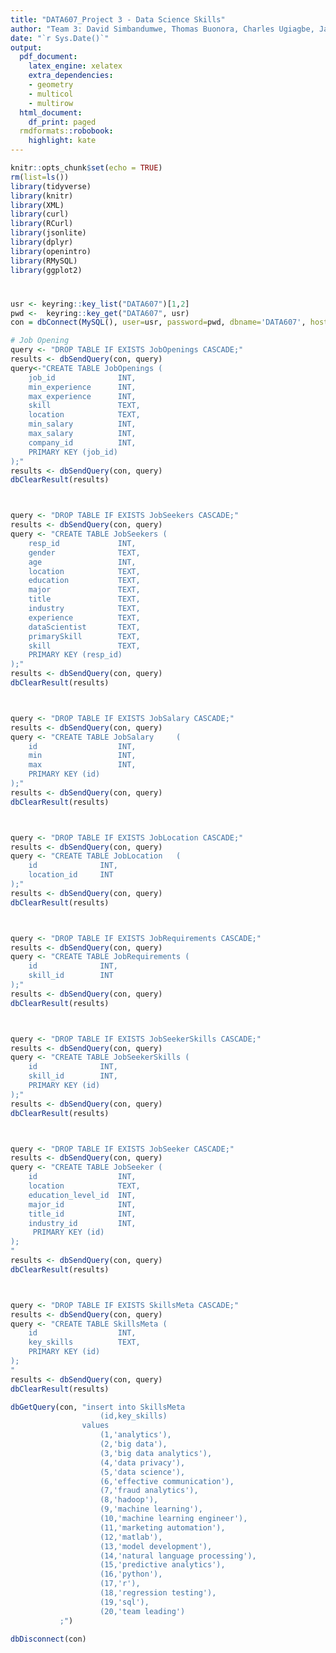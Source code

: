 ```yaml
---
title: "DATA607_Project 3 - Data Science Skills"
author: "Team 3: David Simbandumwe, Thomas Buonora, Charles Ugiagbe, Jaya Veluri"
date: "`r Sys.Date()`"
output:
  pdf_document:
    latex_engine: xelatex
    extra_dependencies:
    - geometry
    - multicol
    - multirow
  html_document:
    df_print: paged
  rmdformats::robobook:
    highlight: kate
---
```


```r
knitr::opts_chunk$set(echo = TRUE)
rm(list=ls())
library(tidyverse)
library(knitr)
library(XML)
library(curl)
library(RCurl)
library(jsonlite)
library(dplyr)
library(openintro)
library(RMySQL)
library(ggplot2)

```



#

```r

usr <- keyring::key_list("DATA607")[1,2]
pwd <-  keyring::key_get("DATA607", usr)
con = dbConnect(MySQL(), user=usr, password=pwd, dbname='DATA607', host='localhost')

```



```r

# Job Opening
query <- "DROP TABLE IF EXISTS JobOpenings CASCADE;"
results <- dbSendQuery(con, query)
query<-"CREATE TABLE JobOpenings (
    job_id			    INT,
    min_experience		INT,
    max_experience		INT,
    skill			    TEXT,
    location		    TEXT,
    min_salary		    INT,
    max_salary		    INT,
    company_id		    INT,
    PRIMARY KEY (job_id)
);"
results <- dbSendQuery(con, query)
dbClearResult(results)



query <- "DROP TABLE IF EXISTS JobSeekers CASCADE;"
results <- dbSendQuery(con, query)
query <- "CREATE TABLE JobSeekers (
    resp_id		        INT,
    gender		        TEXT,
    age		            INT,
    location	        TEXT,
    education	        TEXT,
    major	            TEXT,
    title	            TEXT,
    industry	        TEXT,
    experience	        TEXT,
    dataScientist	    TEXT,
    primarySkill	    TEXT,
    skill		        TEXT,
    PRIMARY KEY (resp_id)
);"
results <- dbSendQuery(con, query)
dbClearResult(results)



query <- "DROP TABLE IF EXISTS JobSalary CASCADE;"
results <- dbSendQuery(con, query)
query <- "CREATE TABLE JobSalary	 (
    id			        INT,
    min			        INT,
    max			        INT,
    PRIMARY KEY (id)
);"
results <- dbSendQuery(con, query)
dbClearResult(results)



query <- "DROP TABLE IF EXISTS JobLocation CASCADE;"
results <- dbSendQuery(con, query)
query <- "CREATE TABLE JobLocation	 (
    id				INT,    
    location_id		INT
);"
results <- dbSendQuery(con, query)
dbClearResult(results)



query <- "DROP TABLE IF EXISTS JobRequirements CASCADE;"
results <- dbSendQuery(con, query)
query <- "CREATE TABLE JobRequirements (
    id			    INT,
    skill_id		INT
);"
results <- dbSendQuery(con, query)
dbClearResult(results)



query <- "DROP TABLE IF EXISTS JobSeekerSkills CASCADE;"
results <- dbSendQuery(con, query)
query <- "CREATE TABLE JobSeekerSkills (
    id			    INT,
    skill_id		INT,
    PRIMARY KEY (id)
);"
results <- dbSendQuery(con, query)
dbClearResult(results)



query <- "DROP TABLE IF EXISTS JobSeeker CASCADE;"
results <- dbSendQuery(con, query)
query <- "CREATE TABLE JobSeeker (
    id			        INT,  
    location		    TEXT,
    education_level_id	INT,
    major_id		    INT,
    title_id		    INT,
    industry_id		    INT,
     PRIMARY KEY (id)
);
"
results <- dbSendQuery(con, query)
dbClearResult(results)



query <- "DROP TABLE IF EXISTS SkillsMeta CASCADE;"
results <- dbSendQuery(con, query)
query <- "CREATE TABLE SkillsMeta (
    id			        INT,  
    key_skills		    TEXT,
    PRIMARY KEY (id)
);
"
results <- dbSendQuery(con, query)
dbClearResult(results)

```


```r


dbGetQuery(con, "insert into SkillsMeta 
                    (id,key_skills) 
                values 
                    (1,'analytics'),
                    (2,'big data'),
                    (3,'big data analytics'),
                    (4,'data privacy'),
                    (5,'data science'),
                    (6,'effective communication'),
                    (7,'fraud analytics'),
                    (8,'hadoop'),
                    (9,'machine learning'),
                    (10,'machine learning engineer'),
                    (11,'marketing automation'),
                    (12,'matlab'),
                    (13,'model development'),
                    (14,'natural language processing'),
                    (15,'predictive analytics'),
                    (16,'python'),
                    (17,'r'),
                    (18,'regression testing'),
                    (19,'sql'),
                    (20,'team leading')
           ;")


```







```r

dbDisconnect(con)

```